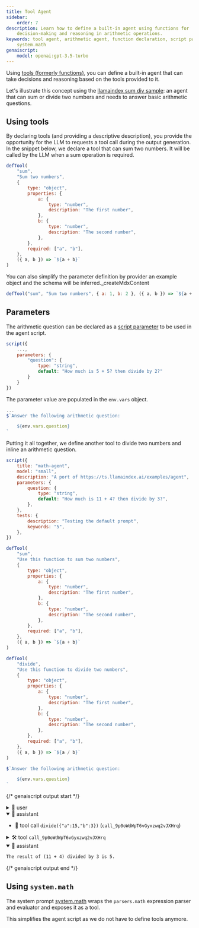 ```yaml
---
title: Tool Agent
sidebar:
    order: 7
description: Learn how to define a built-in agent using functions for
    decision-making and reasoning in arithmetic operations.
keywords: tool agent, arithmetic agent, function declaration, script parameters,
    system.math
genaiscript:
    model: openai:gpt-3.5-turbo
---
```



Using [tools (formerly functions)](/genaiscript/reference/scripts/tools),
you can define a built-in agent that can take decisions
and reasoning based on the tools provided to it.

Let's illustrate this concept using the [llamaindex sum div sample](https://ts.llamaindex.ai/examples/agent):
an agent that can sum or divide two numbers and needs to answer basic arithmetic questions.

## Using tools

By declaring tools (and providing a descriptive description), you provide the opportunity
for the LLM to requests a tool call during the output generation. In the snippet below,
we declare a tool that can sum two numbers. It will be called by the LLM when a sum operation
is required.

```js "defTool"
defTool(
    "sum",
    "Sum two numbers",
    {
        type: "object",
        properties: {
            a: {
                type: "number",
                description: "The first number",
            },
            b: {
                type: "number",
                description: "The second number",
            },
        },
        required: ["a", "b"],
    },
    ({ a, b }) => `${a + b}`
)
```

You can also simplify the parameter definition by provider an example object and the schema will be inferred.\_createMdxContent

```js "{ a: 1, b: 2 }"
defTool("sum", "Sum two numbers", { a: 1, b: 2 }, ({ a, b }) => `${a + b}`)
```

## Parameters

The arithmetic question can be declared as a [script parameter](/genaiscript/reference/scripts/variables) to be used in the agent script.

```js "parameters"
script({
    ...,
    parameters: {
        "question": {
            type: "string",
            default: "How much is 5 + 5? then divide by 2?"
        }
    }
})
```

The parameter value are populated in the `env.vars` object.

```js "env.vars.question"
...
$`Answer the following arithmetic question:

    ${env.vars.question}
`
```

Putting it all together, we define another tool to divide two numbers
and inline an arithmetic question.

```js wrap
script({
    title: "math-agent",
    model: "small",
    description: "A port of https://ts.llamaindex.ai/examples/agent",
    parameters: {
        question: {
            type: "string",
            default: "How much is 11 + 4? then divide by 3?",
        },
    },
    tests: {
        description: "Testing the default prompt",
        keywords: "5",
    },
})

defTool(
    "sum",
    "Use this function to sum two numbers",
    {
        type: "object",
        properties: {
            a: {
                type: "number",
                description: "The first number",
            },
            b: {
                type: "number",
                description: "The second number",
            },
        },
        required: ["a", "b"],
    },
    ({ a, b }) => `${a + b}`
)

defTool(
    "divide",
    "Use this function to divide two numbers",
    {
        type: "object",
        properties: {
            a: {
                type: "number",
                description: "The first number",
            },
            b: {
                type: "number",
                description: "The second number",
            },
        },
        required: ["a", "b"],
    },
    ({ a, b }) => `${a / b}`
)

$`Answer the following arithmetic question: 

    ${env.vars.question}
`
```

{/* genaiscript output start */}

<details>
<summary>👤 user</summary>

```markdown wrap
Answer the following arithmetic question:

How much is 11 + 4? then divide by 3?
```

</details>

<details open>
<summary>🤖 assistant </summary>

-   📠 tool call `divide({"a":15,"b":3})` (`call_9p0oWdWpT6vGyxzwq2vJXHrq`)

</details>

<details>
<summary>🛠️ tool <code>call_9p0oWdWpT6vGyxzwq2vJXHrq</code></summary>

```json wrap
5
```

</details>

<details open>
<summary>🤖 assistant </summary>

```markdown wrap
The result of (11 + 4) divided by 3 is 5.
```

</details>

{/* genaiscript output end */}

## Using `system.math`

The system prompt [system.math](/genaiscript/reference/scripts/system#systemmath)
wraps the `parsers.math` expression parser and evaluator and exposes it as a tool.

This simplifies the agent script as we do not have to define tools anymore.

<Code
    title="math-agent.genai.mjs"
    code={mathAgentSystemSrc}
    wrap={true}
    lang="js"
/>
